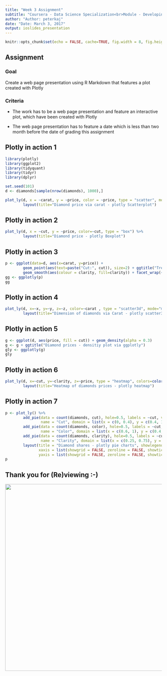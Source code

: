 ```yaml
---
title: "Week 3 Assignment" 
subtitle: "Coursera - Data Science Specialization<br>Module - Developing Data Products"
author: "Author: peterkaj"
date: "Date: March 3, 2017"
output: ioslides_presentation
---
```


```r
knitr::opts_chunk$set(echo = FALSE, cache=TRUE, fig.width = 8, fig.height = 5, fig.align = "center")
```

## Assignment

### Goal
Create a web page presentation using R Markdown that features a plot created with Plotly

### Criteria

* The work has to be a web page presentation and feature an interactive plot, which have been created with Plotly

* The web page presentation has to feature a date which is less than two month before the date of grading this assignment


## Plotly in action 1
```r
library(plotly)
library(ggplot2)
library(tidyquant)
library(tidyr)
library(dplyr)

set.seed(101)
d <- diamonds[sample(nrow(diamonds), 1000),]
```


```r
plot_ly(d, x = ~carat, y = ~price, color = ~price, type = "scatter", mode = "markers") %>%
        layout(title="Diamond price via carat - plotly Scatterplot")
```

## Plotly in action 2
```r
plot_ly(d, x = ~cut, y = ~price, color=~cut, type = "box") %>%
        layout(title="Diamond price - plotly Boxplot")
```

## Plotly in action 3
```r
p <- ggplot(data=d, aes(x=carat, y=price)) +
        geom_point(aes(text=paste("Cut:", cut)), size=2) + ggtitle("Trends of diamond prices via ggplotly") + 
        geom_smooth(aes(colour = clarity, fill=clarity)) + facet_wrap(~ clarity)
gg <- ggplotly(p)
gg

```

## Plotly in action 4
```r
plot_ly(d, x=~x, y=~y, z=~z, color=~carat , type = "scatter3d", mode="markers")%>%
        layout(title="Dimension of diamonds via Carat - plotly scatter3D")
```

## Plotly in action 5
```r
g <- ggplot(d, aes(price, fill = cut)) + geom_density(alpha = 0.3)
g <- g + ggtitle("Diamond prices - densitiy plot via ggplotly")
gly <- ggplotly(g)
gly
```

## Plotly in action 6
```r
plot_ly(d, x=~cut, y=~clarity, z=~price, type = "heatmap", colors=colorRamp(c("gray", "yellow", "red"))) %>%
        layout(title="Heatmap of diamonds prices - plotly heatmap")
```

## Plotly in action 7
```r
p <- plot_ly() %>%
        add_pie(data = count(diamonds, cut), hole=0.5, labels = ~cut, values = ~n,
                name = "Cut", domain = list(x = c(0, 0.4), y = c(0.4, 1))) %>%
        add_pie(data = count(diamonds, color), hole=0.5, labels = ~cut, values = ~n,
                name = "Color", domain = list(x = c(0.6, 1), y = c(0.4, 1))) %>%
        add_pie(data = count(diamonds, clarity), hole=0.5, labels = ~cut, values = ~n,
                name = "Clarity", domain = list(x = c(0.25, 0.75), y = c(0, 0.6))) %>%
        layout(title = "Diamond shares - plotly pie charts", showlegend = F,
               xaxis = list(showgrid = FALSE, zeroline = FALSE, showticklabels = FALSE),
               yaxis = list(showgrid = FALSE, zeroline = FALSE, showticklabels = FALSE))
p
```


## Thank you for (Re)viewing :-)

<img src="figures/review.jpg" width="600"/>


